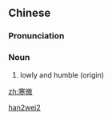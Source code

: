 ==Chinese==
{{zh-forms}}

===Pronunciation===
{{zh-pron
|m=hánwéi
|cat=n
}}

===Noun===
{{zh-noun}}

# {{lb|zh|archaic}} lowly and humble (origin)

[[Category:Mandarin archaic terms|han2wei2]]

[[zh:寒微]]